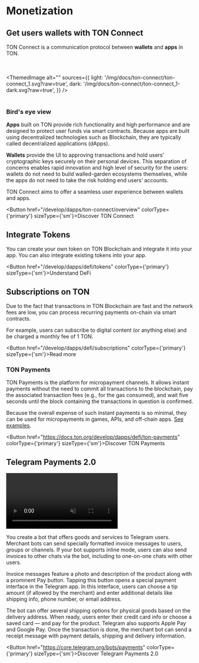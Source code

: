 

# Monetization

## Get users wallets with TON Connect

TON Connect is a communication protocol between **wallets** and **apps** in TON.


<br></br>
<ThemedImage
  alt=""
  sources={{
    light: '/img/docs/ton-connect/ton-connect_1.svg?raw=true',
    dark: '/img/docs/ton-connect/ton-connect_1-dark.svg?raw=true',
  }}
/>
<br></br>

### Bird's eye view

**Apps** built on TON provide rich functionality and high performance and are designed to protect user funds via smart contracts. Because apps are built using decentralized technologies such as Blockchain, they are typically called decentralized applications (dApps).

**Wallets** provide the UI to approving transactions and hold users’ cryptographic keys securely on their personal devices. This separation of concerns enables rapid innovation and high level of security for the users: wallets do not need to build walled-garden ecosystems themselves, while the apps do not need to take the risk holding end users’ accounts.

TON Connect aims to offer a seamless user experience between wallets and apps.

<Button href="/develop/dapps/ton-connect/overview" colorType={'primary'} sizeType={'sm'}>Discover TON Connect</Button>

## Integrate Tokens

You can create your own token on TON Blockchain and integrate it into your app. You can also integrate existing tokens into your app.

<Button href="/develop/dapps/defi/tokens" colorType={'primary'} sizeType={'sm'}>Understand DeFi</Button>

## Subscriptions on TON

Due to the fact that transactions in TON Blockchain are fast and the network fees are low, you can process recurring payments on-chain via smart contracts.

For example, users can subscribe to digital content (or anything else) and be charged a monthly fee of 1 TON.



<Button href="/develop/dapps/defi/subscriptions" colorType={'primary'} sizeType={'sm'}>Read more</Button>

### TON Payments

TON Payments is the platform for micropayment channels. It allows instant payments without the need to commit all transactions to the blockchain, pay the associated transaction fees (e.g., for the gas consumed), and wait five seconds until the block containing the transactions in question is confirmed.

Because the overall expense of such instant payments is so minimal, they can be used for micropayments in games, APIs, and off-chain apps. [See examples](https://docs.ton.org/develop/dapps/defi/ton-payments#examples).

<Button href="https://docs.ton.org/develop/dapps/defi/ton-payments" colorType={'primary'} sizeType={'sm'}>Discover TON Payments</Button>

## Telegram Payments 2.0

<div style={{textAlign:'center', margin: '15pt auto'}}>
  <video style={{maxWidth: '300px', borderRadius: '10pt'}} muted={true} autoPlay={true} loop={true}>
    <source src="/files/tg-payments.mp4" type="video/mp4" />
    Your browser does not support the video tag.
  </video>
</div>

You create a bot that offers goods and services to Telegram users. Merchant bots can send specially formatted invoice messages to users, groups or channels. If your bot supports inline mode, users can also send invoices to other chats via the bot, including to one-on-one chats with other users.

Invoice messages feature a photo and description of the product along with a prominent Pay button. Tapping this button opens a special payment interface in the Telegram app. In this interface, users can choose a tip amount (if allowed by the merchant) and enter additional details like shipping info, phone number, or email address.

The bot can offer several shipping options for physical goods based on the delivery address. When ready, users enter their credit card info or choose a saved card — and pay for the product. Telegram also supports Apple Pay and Google Pay. Once the transaction is done, the merchant bot can send a receipt message with payment details, shipping and delivery information.


<Button href="https://core.telegram.org/bots/payments" colorType={'primary'} sizeType={'sm'}>Discover Telegram Payments 2.0</Button>